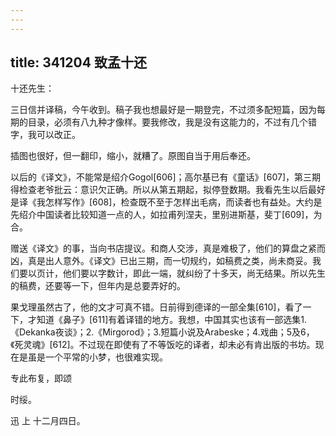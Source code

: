 ```yaml
---
---
---
```

title: 341204 致孟十还
---




十还先生：

三日信并译稿，今午收到。稿子我也想最好是一期登完，不过须多配短篇，因为每期的目录，必须有八九种才像样。要我修改，我是没有这能力的，不过有几个错字，我可以改正。

插图也很好，但一翻印，缩小，就糟了。原图自当于用后奉还。

以后的《译文》，不能常是绍介Gogol[606]；高尔基已有《童话》[607]，第三期得检查老爷批云：意识欠正确。所以从第五期起，拟停登数期。我看先生以后最好是译《我怎样写作》[608]，检查既不至于怎样出毛病，而读者也有益处。大约是先绍介中国读者比较知道一点的人，如拉甫列涅夫，里别进斯基，斐丁[609]，为合。

赠送《译文》的事，当向书店提议。和商人交涉，真是难极了，他们的算盘之紧而凶，真是出人意外。《译文》已出三期，而一切规约，如稿费之类，尚未商妥。我们要以页计，他们要以字数计，即此一端，就纠纷了十多天，尚无结果。所以先生的稿费，还要等一下，但年内是总要弄好的。

果戈理虽然古了，他的文才可真不错。日前得到德译的一部全集[610]，看了一下，才知道《鼻子》[611]有着译错的地方。我想，中国其实也该有一部选集1.《Dekanka夜谈》；2.《Mirgorod》；3.短篇小说及Arabeske；4.戏曲；5及6，《死灵魂》[612]。不过现在即使有了不等饭吃的译者，却未必有肯出版的书坊。现在是虽是一个平常的小梦，也很难实现。

专此布复，即颂

时绥。

迅 上 十二月四日。